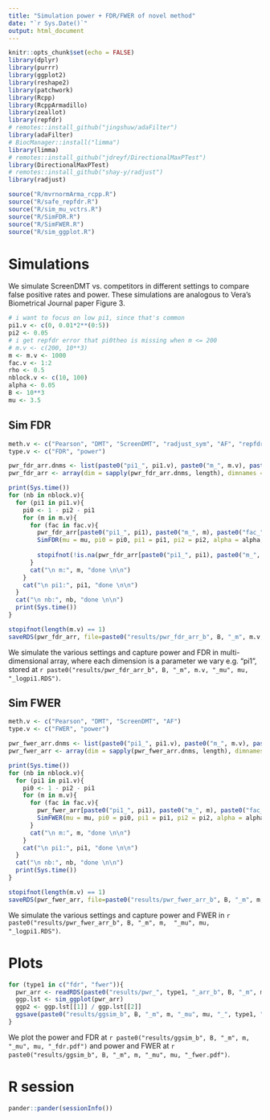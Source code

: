 ```yaml
---
title: "Simulation power + FDR/FWER of novel method"
date: "`r Sys.Date()`"
output: html_document
---
```


```r
knitr::opts_chunk$set(echo = FALSE)
library(dplyr)
library(purrr)
library(ggplot2)
library(reshape2)
library(patchwork)
library(Rcpp)
library(RcppArmadillo)
library(zeallot)
library(repfdr)
# remotes::install_github("jingshuw/adaFilter")
library(adaFilter)
# BiocManager::install("limma")
library(limma)
# remotes::install_github("jdreyf/DirectionalMaxPTest")
library(DirectionalMaxPTest)
# remotes::install_github("shay-y/radjust")
library(radjust)

source("R/mvrnormArma_rcpp.R")
source("R/safe_repfdr.R")
source("R/sim_mu_vctrs.R")
source("R/SimFDR.R")
source("R/SimFWER.R")
source("R/sim_ggplot.R")
```

# Simulations

We simulate ScreenDMT vs. competitors in different settings to compare false positive rates and power. These simulations are analogous to Vera's Biometrical Journal paper Figure 3.

```r
# i want to focus on low pi1, since that's common
pi1.v <- c(0, 0.01*2**(0:5))
pi2 <- 0.05
# i get repfdr error that pi0theo is missing when m <= 200
# m.v <- c(200, 10**3)
m <- m.v <- 1000
fac.v <- 1:2
rho <- 0.5
nblock.v <- c(10, 100)
alpha <- 0.05
B <- 10**3
mu <- 3.5
```

## Sim FDR 

```r
meth.v <- c("Pearson", "DMT", "ScreenDMT", "radjust_sym", "AF", "repfdr")
type.v <- c("FDR", "power")

pwr_fdr_arr.dnms <- list(paste0("pi1_", pi1.v), paste0("m_", m.v), paste0("fac_", fac.v), type.v, meth.v, paste0("nb_", nblock.v))
pwr_fdr_arr <- array(dim = sapply(pwr_fdr_arr.dnms, length), dimnames = pwr_fdr_arr.dnms)

print(Sys.time())
for (nb in nblock.v){
  for (pi1 in pi1.v){
    pi0 <- 1 - pi2 - pi1
    for (m in m.v){
      for (fac in fac.v){
        pwr_fdr_arr[paste0("pi1_", pi1), paste0("m_", m), paste0("fac_", fac), type.v, meth.v, paste0("nb_", nb)] <- 
        SimFDR(mu = mu, pi0 = pi0, pi1 = pi1, pi2 = pi2, alpha = alpha, m = m, B = B, fac=fac, nblocks = nb, rho = rho, meth.v=meth.v)
        
        stopifnot(!is.na(pwr_fdr_arr[paste0("pi1_", pi1), paste0("m_", m), paste0("fac_", fac), type.v, meth.v, paste0("nb_", nb)]))
      }
      cat("\n m:", m, "done \n\n")
    }
    cat("\n pi1:", pi1, "done \n\n")
  }
  cat("\n nb:", nb, "done \n\n")
  print(Sys.time())
}

stopifnot(length(m.v) == 1)
saveRDS(pwr_fdr_arr, file=paste0("results/pwr_fdr_arr_b", B, "_m", m.v, "_mu", mu, "_logpi1.RDS"))
```

We simulate the various settings and capture power and FDR in multi-dimensional array, where each dimension is a parameter we vary e.g. "pi1", stored at `r paste0("results/pwr_fdr_arr_b", B, "_m", m.v, "_mu", mu, "_logpi1.RDS")`.

## Sim FWER 

```r
meth.v <- c("Pearson", "DMT", "ScreenDMT", "AF")
type.v <- c("FWER", "power")

pwr_fwer_arr.dnms <- list(paste0("pi1_", pi1.v), paste0("m_", m.v), paste0("fac_", fac.v), type.v, meth.v, paste0("nb_", nblock.v))
pwr_fwer_arr <- array(dim = sapply(pwr_fwer_arr.dnms, length), dimnames = pwr_fwer_arr.dnms)

print(Sys.time())
for (nb in nblock.v){
  for (pi1 in pi1.v){
    pi0 <- 1 - pi2 - pi1
    for (m in m.v){
      for (fac in fac.v){
        pwr_fwer_arr[paste0("pi1_", pi1), paste0("m_", m), paste0("fac_", fac), type.v, meth.v, paste0("nb_", nb)] <- 
        SimFWER(mu = mu, pi0 = pi0, pi1 = pi1, pi2 = pi2, alpha = alpha, m = m, B = B, fac=fac, nblocks = nb, rho = rho, meth.v=meth.v)
      }
      cat("\n m:", m, "done \n\n")
    }
    cat("\n pi1:", pi1, "done \n\n")
  }
  cat("\n nb:", nb, "done \n\n")
  print(Sys.time())
}

stopifnot(length(m.v) == 1)
saveRDS(pwr_fwer_arr, file=paste0("results/pwr_fwer_arr_b", B, "_m", m,  "_mu", mu, "_logpi1.RDS"))
```

We simulate the various settings and capture power and FWER in `r paste0("results/pwr_fwer_arr_b", B, "_m", m,  "_mu", mu, "_logpi1.RDS")`.

# Plots

```r
for (type1 in c("fdr", "fwer")){
  pwr_arr <- readRDS(paste0("results/pwr_", type1, "_arr_b", B, "_m", m, "_mu", mu, "_logpi1.RDS"))
  ggp.lst <- sim_ggplot(pwr_arr)
  ggp2 <- ggp.lst[[1]] / ggp.lst[[2]]
  ggsave(paste0("results/ggsim_b", B, "_m", m, "_mu", mu, "_", type1, ".pdf"), plot = ggp2, width=7, height=10)
}
```

We plot the power and FDR at `r paste0("results/ggsim_b", B, "_m", m, "_mu", mu, "_fdr.pdf")` and power and FWER at `r paste0("results/ggsim_b", B, "_m", m, "_mu", mu, "_fwer.pdf")`.

# R session
```r
pander::pander(sessionInfo())
```